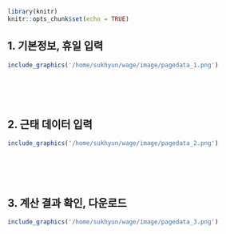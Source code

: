 ```r
library(knitr)
knitr::opts_chunk$set(echo = TRUE)
```

## 1. 기본정보, 휴일 입력
```r
include_graphics('/home/sukhyun/wage/image/pagedata_1.png')
```
<br>  
<br>  

## 2. 근태 데이터 입력
```r
include_graphics('/home/sukhyun/wage/image/pagedata_2.png')
```
<br>  
<br>  

## 3. 계산 결과 확인, 다운로드
```r
include_graphics('/home/sukhyun/wage/image/pagedata_3.png')
```